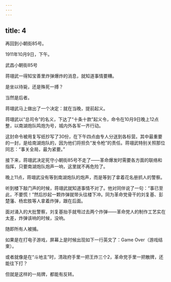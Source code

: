 ```yaml
---
---
---
```

title: 4
---



再回到小朝街85号。

1911年10月9日，下午。

武昌小朝街85号



蒋翊武一得知宝善里炸弹爆炸的消息，就知道事情要糟。

是坐以待毙，还是殊死一搏？

当然是后者。

蒋翊武马上做出了一个决定：就在当晚，提前起义。

蒋翊武以“总司令”的名义，下达了“十条十款”起义令，命令在10月9日晚上12点整，以南湖炮队鸣炮为号，城内外各军一齐行动。

这封命令被用复写纸抄写了30份，在下午四点由专人分送到各标营。其中最重要的一封，是给南湖炮队的，因为他们将担负“发令枪”的责任。蒋翊武特别关照那位同志：“事关全局，最为紧要。”

接下来，蒋翊武决定死守小朝街85号不走了——革命爆发时需要各方面的联络和指挥，只要南湖炮队炮声一响，这里就不再危险了。

晚上11点，蒋翊武没有等到南湖炮队的炮声，而是等到了拿着花名册抓人的警察。

听到楼下敲门声的时候，蒋翊武就知道事情不对了。他对同伴说了一句：“事已至此，不要慌！”然后抄起一颗炸弹就带头往楼下冲。同为革命党骨干的刘复基、彭楚藩、杨宏胜等人拿着炸弹，跟在后面。

面对涌入的大批警察，刘复基抬手就甩过去两个炸弹——革命党人的制作工艺实在太差，炸弹该响的时候，没响。

随即所有人被捕。

如果是在打电子游戏，屏幕上是时候出现如下一行英文了：Game Over（游戏结束）。

或者就像是在“斗地主”时，清政府手里一把王炸三个2，革命党手里一把散牌，还能往下打？

但就是这样的一局牌，都能有反转。
